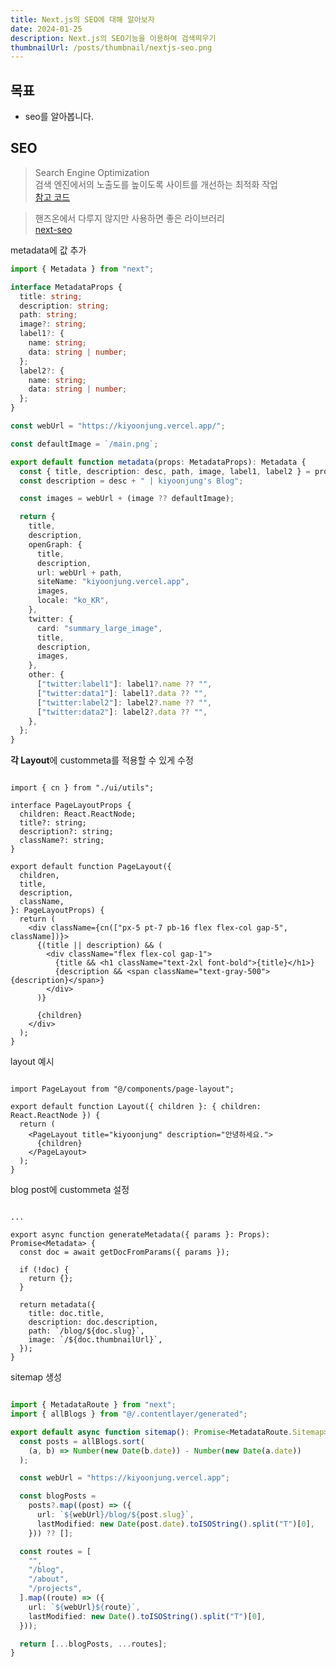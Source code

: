 ```yaml
---
title: Next.js의 SEO에 대해 알아보자
date: 2024-01-25
description: Next.js의 SEO기능을 이용하여 검색띄우기
thumbnailUrl: /posts/thumbnail/nextjs-seo.png
---
```


## 목표

- seo를 알아봅니다.

## SEO

> Search Engine Optimization  
> 검색 엔진에서의 노출도를 높이도록 사이트를 개선하는 최적화 작업  
> [참고 코드](https://github.com/leerob/leerob.io/blob/main/components/Container.tsx)

> 핸즈온에서 다루지 않지만 사용하면 좋은 라이브러리  
> [next-seo](https://github.com/garmeeh/next-seo)

metadata에 값 추가

```ts:data/metadata.ts
import { Metadata } from "next";

interface MetadataProps {
  title: string;
  description: string;
  path: string;
  image?: string;
  label1?: {
    name: string;
    data: string | number;
  };
  label2?: {
    name: string;
    data: string | number;
  };
}

const webUrl = "https://kiyoonjung.vercel.app/";

const defaultImage = `/main.png`;

export default function metadata(props: MetadataProps): Metadata {
  const { title, description: desc, path, image, label1, label2 } = props;
  const description = desc + " | kiyoonjung's Blog";

  const images = webUrl + (image ?? defaultImage);

  return {
    title,
    description,
    openGraph: {
      title,
      description,
      url: webUrl + path,
      siteName: "kiyoonjung.vercel.app",
      images,
      locale: "ko_KR",
    },
    twitter: {
      card: "summary_large_image",
      title,
      description,
      images,
    },
    other: {
      ["twitter:label1"]: label1?.name ?? "",
      ["twitter:data1"]: label1?.data ?? "",
      ["twitter:label2"]: label2?.name ?? "",
      ["twitter:data2"]: label2?.data ?? "",
    },
  };
}

```

**각 Layout**에 custommeta를 적용할 수 있게 수정

```tsx:components/page-layout.tsx

import { cn } from "./ui/utils";

interface PageLayoutProps {
  children: React.ReactNode;
  title?: string;
  description?: string;
  className?: string;
}

export default function PageLayout({
  children,
  title,
  description,
  className,
}: PageLayoutProps) {
  return (
    <div className={cn(["px-5 pt-7 pb-16 flex flex-col gap-5", className])}>
      {(title || description) && (
        <div className="flex flex-col gap-1">
          {title && <h1 className="text-2xl font-bold">{title}</h1>}
          {description && <span className="text-gray-500">{description}</span>}
        </div>
      )}

      {children}
    </div>
  );
}

```

layout 예시

```tsx:about/layout.tsx

import PageLayout from "@/components/page-layout";

export default function Layout({ children }: { children: React.ReactNode }) {
  return (
    <PageLayout title="kiyoonjung" description="안녕하세요.">
      {children}
    </PageLayout>
  );
}

```

blog post에 custommeta 설정

```tsx:pages/blog/[slug].tsx

...

export async function generateMetadata({ params }: Props): Promise<Metadata> {
  const doc = await getDocFromParams({ params });

  if (!doc) {
    return {};
  }

  return metadata({
    title: doc.title,
    description: doc.description,
    path: `/blog/${doc.slug}`,
    image: `/${doc.thumbnailUrl}`,
  });
}
```

sitemap 생성

```tsx:app/sitemap.ts

import { MetadataRoute } from "next";
import { allBlogs } from "@/.contentlayer/generated";

export default async function sitemap(): Promise<MetadataRoute.Sitemap> {
  const posts = allBlogs.sort(
    (a, b) => Number(new Date(b.date)) - Number(new Date(a.date))
  );

  const webUrl = "https://kiyoonjung.vercel.app";

  const blogPosts =
    posts?.map((post) => ({
      url: `${webUrl}/blog/${post.slug}`,
      lastModified: new Date(post.date).toISOString().split("T")[0],
    })) ?? [];

  const routes = [
    "",
    "/blog",
    "/about",
    "/projects",
  ].map((route) => ({
    url: `${webUrl}${route}`,
    lastModified: new Date().toISOString().split("T")[0],
  }));

  return [...blogPosts, ...routes];
}
```
